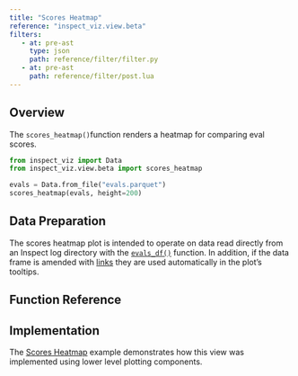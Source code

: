 ```yaml
---
title: "Scores Heatmap"
reference: "inspect_viz.view.beta"
filters: 
   - at: pre-ast
     type: json
     path: reference/filter/filter.py
   - at: pre-ast
     path: reference/filter/post.lua
---
```


## Overview

The `scores_heatmap()`function renders a heatmap for comparing eval scores.

```python
from inspect_viz import Data
from inspect_viz.view.beta import scores_heatmap

evals = Data.from_file("evals.parquet")
scores_heatmap(evals, height=200)
```

## Data Preparation

The scores heatmap plot is intended to operate on data read directly from an Inspect log directory with the [`evals_df()`](https://inspect.aisi.org.uk/reference/inspect_ai.analysis.html#evals_df) function. In addition, if the data frame is amended with [links](components-links.qmd) they are used automatically in the plot's tooltips.


## Function Reference {reference="scores_heatmap"}

## Implementation

The [Scores Heatmap](examples/inspect/scores-heatmap/index.qmd) example demonstrates how this view was implemented using lower level plotting components.

